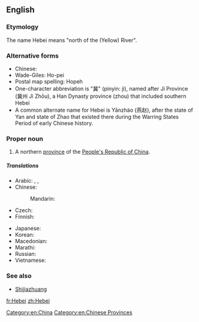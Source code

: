 ==English==
{{wikipedia}}

===Etymology===
The name Hebei means "north of the (Yellow) River".

===Alternative forms===
* Chinese: {{zh-zh-p|河北|Héběi}}
* Wade-Giles: Ho-pei
* Postal map spelling: Hopeh
* One-character abbreviation is "冀" (pinyin: jì), named after Ji Province (冀州 Jì Zhōu), a Han Dynasty province (zhou) that included southern Hebei
* A common alternate name for Hebei is Yānzhào (燕赵), after the state of Yan and state of Zhao that existed there during the Warring States Period of early Chinese history.

===Proper noun===
{{en-proper noun}}

# A northern [[province]] of the [[People's Republic of China]].

=====Translations=====
{{trans-top|province of China}}
* Arabic: {{t|ar|خبي|m|tr=khibii}},  {{t|ar|خيبي|m|tr=khibii}},  {{t|ar|هيبي|m|tr=hibii}}
* Chinese:
*: Mandarin: {{t-|cmn|河北|tr=Héběi|sc=Hani}}
* Czech: {{t|cs|Che-pej}}
* Finnish: {{t-|fi|Hebei}}
{{trans-mid}}
* Japanese: {{t-|ja|河北|tr=かほく, Kahoku}}
* Korean: {{t|ko|허베이|tr=Heobei|sc=Hang}}
* Macedonian: {{t|mk|Хебеј|tr=Hébej|sc=Cyrl}}
* Marathi: {{t|mr|हेपेइ|tr=hepei|sc=Deva}}
* Russian: {{t|ru|Хэбэй|m|tr=Xebéj}}
* Vietnamese: {{t|vi|Hà Bắc|xs=Vietnamese}}
{{trans-bottom}}

===See also===
* [[Shijiazhuang]]

[[Category:en:China]]
[[Category:en:Chinese Provinces]]

[[fr:Hebei]]
[[zh:Hebei]]